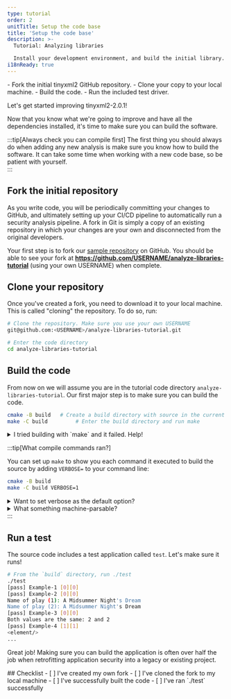 ```yaml
---
type: tutorial
order: 2
unitTitle: Setup the code base
title: 'Setup the code base'
description: >-
  Tutorial: Analyzing libraries

  Install your development environment, and build the initial library.
i18nReady: true
---
```



<PreCheck>
 - Fork the initial tinyxml2 GitHub repository.
 - Clone your copy to your local machine.
 - Build the code.
 - Run the included test driver. 
</PreCheck>

<Lede>Let's get started improving tinyxml2-2.0.1!</Lede>

Now that you know what we're going to improve and have all the dependencies
installed, it's time to make sure you can build the software. 

:::tip[Always check you can compile first]
The first thing  you should always do when adding any new analysis is make sure
you know how to build the software. It can take some time when working
with a new code base, so be patient with yourself.  
:::

## Fork the initial repository

As you write code, you will be periodically committing your changes to
GitHub, and ultimately setting up your CI/CD pipeline to automatically run a
security analysis pipeline. A fork in Git is simply a copy of an existing
repository in which your changes are your own and disconnected from the
original developers.  

Your first step is to fork our [sample
repository](https://github.com/ForAllSecure/analyze-libraries-tutorial) on
GitHub.  You should be able to see your fork at
**https://github.com/USERNAME/analyze-libraries-tutorial** (using your own
USERNAME) when complete. 

## Clone your repository

Once you've created a fork, you need to download it to your local machine.
This is called "cloning" the repository. To do so, run:

```bash
# Clone the repository. Make sure you use your own USERNAME
git@github.com:<USERNAME>/analyze-libraries-tutorial.git 

# Enter the code directory
cd analyze-libraries-tutorial 
```

## Build the code

From now on we will assume you are in the tutorial code directory
`analyze-libraries-tutorial`.  Our first major step is to make sure you can
build the code.  

```bash
cmake -B build   # Create a build directory with source in the current directory
make -C build         # Enter the build directory and run make
```

<details>
<summary>I tried building with `make` and it failed. Help!</summary>

There are two common problems.

1. You don't have a C++ compiler installed. If you are on Linux, you will need
   to install the appropriate package, such as `build-essential` on Debian and
   Ubuntu.
2. You ran `make` from the project root directory. You run `cmake` in the project root
   directory, but then switch to the **build** directory to run `make`. 

The default `Makefile` may not work for you, and that's why we are
using the `cmake` process.
</details>


:::tip[What compile commands ran?]

You can set up `make` to show you each command it executed to build the source
by adding `VERBOSE=` to your command line:
```bash 
cmake -B build
make -C build VERBOSE=1
```

<details>
<summary>Want to set verbose as the default option?</summary>
You can add `-DCMAKE_VERBOSE_MAKEFILE:BOOL=ON` to make this permanent for the
`make` command:
```bash
cmake -DCMAKE_VERBOSE_MAKEFILE:BOOL=ON -S . -B build
make
```
</details>

<details>
<summary>What something machine-parsable?</summary>  
You can create a `compile_commands.json` file
with: 
```bash
cmake -S . -B build -DCMAKE_EXPORT_COMPILE_COMMANDS=1 # 
make -C build 
```
`compile_commands.json` can be read by downstream tools like [CodeCompass](https://github.com/Ericsson/CodeCompass). 
</details>
:::

## Run a test
The source code includes a test application called `test`.  Let's make sure it
runs!

```bash
# From the `build` directory, run ./test
./test
[pass] Example-1 [0][0]
[pass] Example-2 [0][0]
Name of play (1): A Midsummer Night's Dream
Name of play (2): A Midsummer Night's Dream
[pass] Example-3 [0][0]
Both values are the same: 2 and 2
[pass] Example-4 [1][1]
<element/>
...
```
Great job! Making sure you can build the application is often over half the job
when retrofitting application security into a legacy or existing project.





<Box icon="check-list">
## Checklist

<Checklist>
- [ ] I've created my own fork
- [ ] I've cloned the fork to my local machine
- [ ] I've successfully built the code
- [ ] I've ran `./test` successfully
</Checklist>
</Box>

